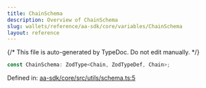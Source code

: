```yaml
---
title: ChainSchema
description: Overview of ChainSchema
slug: wallets/reference/aa-sdk/core/variables/ChainSchema
layout: reference
---
```


{/* This file is auto-generated by TypeDoc. Do not edit manually. */}

```ts
const ChainSchema: ZodType<Chain, ZodTypeDef, Chain>;
```

Defined in: [aa-sdk/core/src/utils/schema.ts:5](https://github.com/alchemyplatform/aa-sdk/blob/c1a84188d03473acac2fdb49fb7cd7fdba73169b/aa-sdk/core/src/utils/schema.ts#L5)
